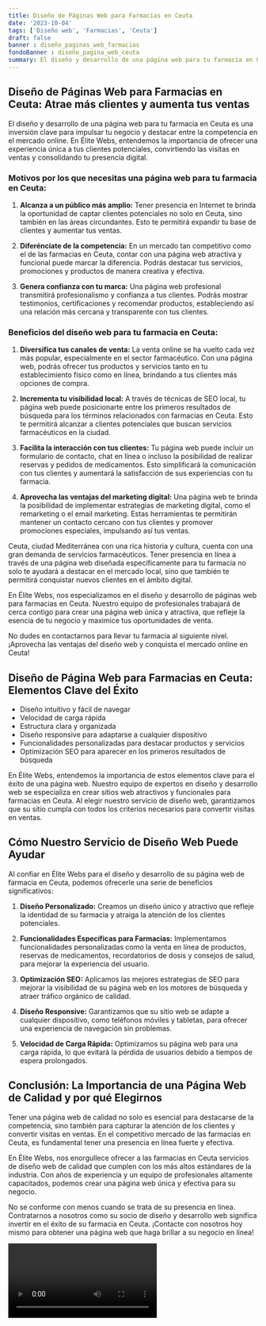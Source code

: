 ```yaml
---
title: Diseño de Páginas Web para Farmacias en Ceuta
date: '2023-10-04'
tags: ['Diseño web', 'Farmacias', 'Ceuta']
draft: false
banner : diseño_paginas_web_farmacias
fondoBanner : diseño_pagina_web_ceuta
summary: El diseño y desarrollo de una página web para tu farmacia en Ceuta es una inversión clave para impulsar tu negocio y destacar entre la competencia en el mercado online. En Élite Webs, entendemos la importancia de ofrecer una experiencia única a tus clientes potenciales, convirtiendo las visitas en ventas y consolidando tu presencia digital.
---
```


## Diseño de Páginas Web para Farmacias en Ceuta: Atrae más clientes y aumenta tus ventas

El diseño y desarrollo de una página web para tu farmacia en Ceuta es una inversión clave para impulsar tu negocio y destacar entre la competencia en el mercado online. En Élite Webs, entendemos la importancia de ofrecer una experiencia única a tus clientes potenciales, convirtiendo las visitas en ventas y consolidando tu presencia digital.

### Motivos por los que necesitas una página web para tu farmacia en Ceuta:

1. **Alcanza a un público más amplio:** Tener presencia en Internet te brinda la oportunidad de captar clientes potenciales no solo en Ceuta, sino también en las áreas circundantes. Esto te permitirá expandir tu base de clientes y aumentar tus ventas.

2. **Diferénciate de la competencia:** En un mercado tan competitivo como el de las farmacias en Ceuta, contar con una página web atractiva y funcional puede marcar la diferencia. Podrás destacar tus servicios, promociones y productos de manera creativa y efectiva.

3. **Genera confianza con tu marca:** Una página web profesional transmitirá profesionalismo y confianza a tus clientes. Podrás mostrar testimonios, certificaciones y recomendar productos, estableciendo así una relación más cercana y transparente con tus clientes.

### Beneficios del diseño web para tu farmacia en Ceuta:

1. **Diversifica tus canales de venta:** La venta online se ha vuelto cada vez más popular, especialmente en el sector farmacéutico. Con una página web, podrás ofrecer tus productos y servicios tanto en tu establecimiento físico como en línea, brindando a tus clientes más opciones de compra.

2. **Incrementa tu visibilidad local:** A través de técnicas de SEO local, tu página web puede posicionarte entre los primeros resultados de búsqueda para los términos relacionados con farmacias en Ceuta. Esto te permitirá alcanzar a clientes potenciales que buscan servicios farmacéuticos en la ciudad.

3. **Facilita la interacción con tus clientes:** Tu página web puede incluir un formulario de contacto, chat en línea o incluso la posibilidad de realizar reservas y pedidos de medicamentos. Esto simplificará la comunicación con tus clientes y aumentará la satisfacción de sus experiencias con tu farmacia.

4. **Aprovecha las ventajas del marketing digital:** Una página web te brinda la posibilidad de implementar estrategias de marketing digital, como el remarketing o el email marketing. Estas herramientas te permitirán mantener un contacto cercano con tus clientes y promover promociones especiales, impulsando así tus ventas.

Ceuta, ciudad Mediterránea con una rica historia y cultura, cuenta con una gran demanda de servicios farmacéuticos. Tener presencia en línea a través de una página web diseñada específicamente para tu farmacia no solo te ayudará a destacar en el mercado local, sino que también te permitirá conquistar nuevos clientes en el ámbito digital.

En Élite Webs, nos especializamos en el diseño y desarrollo de páginas web para farmacias en Ceuta. Nuestro equipo de profesionales trabajará de cerca contigo para crear una página web única y atractiva, que refleje la esencia de tu negocio y maximice tus oportunidades de venta.

No dudes en contactarnos para llevar tu farmacia al siguiente nivel. ¡Aprovecha las ventajas del diseño web y conquista el mercado online en Ceuta!

<GifSeo />

<Cta />

## Diseño de Página Web para Farmacias en Ceuta: Elementos Clave del Éxito

- Diseño intuitivo y fácil de navegar
- Velocidad de carga rápida
- Estructura clara y organizada
- Diseño responsive para adaptarse a cualquier dispositivo
- Funcionalidades personalizadas para destacar productos y servicios
- Optimización SEO para aparecer en los primeros resultados de búsqueda

En Élite Webs, entendemos la importancia de estos elementos clave para el éxito de una página web. Nuestro equipo de expertos en diseño y desarrollo web se especializa en crear sitios web atractivos y funcionales para farmacias en Ceuta. Al elegir nuestro servicio de diseño web, garantizamos que su sitio cumpla con todos los criterios necesarios para convertir visitas en ventas.

## Cómo Nuestro Servicio de Diseño Web Puede Ayudar

Al confiar en Élite Webs para el diseño y desarrollo de su página web de farmacia en Ceuta, podemos ofrecerle una serie de beneficios significativos:

1. **Diseño Personalizado:** Creamos un diseño único y atractivo que refleje la identidad de su farmacia y atraiga la atención de los clientes potenciales.

2. **Funcionalidades Específicas para Farmacias:** Implementamos funcionalidades personalizadas como la venta en línea de productos, reservas de medicamentos, recordatorios de dosis y consejos de salud, para mejorar la experiencia del usuario.

3. **Optimización SEO:** Aplicamos las mejores estrategias de SEO para mejorar la visibilidad de su página web en los motores de búsqueda y atraer tráfico orgánico de calidad.

4. **Diseño Responsive:** Garantizamos que su sitio web se adapte a cualquier dispositivo, como teléfonos móviles y tabletas, para ofrecer una experiencia de navegación sin problemas.

5. **Velocidad de Carga Rápida:** Optimizamos su página web para una carga rápida, lo que evitará la pérdida de usuarios debido a tiempos de espera prolongados.

## Conclusión: La Importancia de una Página Web de Calidad y por qué Elegirnos

Tener una página web de calidad no solo es esencial para destacarse de la competencia, sino también para capturar la atención de los clientes y convertir visitas en ventas. En el competitivo mercado de las farmacias en Ceuta, es fundamental tener una presencia en línea fuerte y efectiva.

En Élite Webs, nos enorgullece ofrecer a las farmacias en Ceuta servicios de diseño web de calidad que cumplen con los más altos estándares de la industria. Con años de experiencia y un equipo de profesionales altamente capacitados, podemos crear una página web única y efectiva para su negocio.

No se conforme con menos cuando se trata de su presencia en línea. Contratarnos a nosotros como su socio de diseño y desarrollo web significa invertir en el éxito de su farmacia en Ceuta. ¡Contacte con nosotros hoy mismo para obtener una página web que haga brillar a su negocio en línea!

<Video />

<CtaBot job='Farmacias' city='Ceuta'/>

<Gmaps query='Ceuta+españa+maps' />